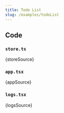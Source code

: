 ```yaml
---
title: Todo List
slug: /examples/todoList
---
```




<App />

## Code

### `store.ts`

<CodeBlock className="language-ts" title="examples/todoList/store.ts">
  {storeSource}
</CodeBlock>

### `app.tsx`

<CodeBlock className="language-tsx" title="examples/todoList/app.tsx">
  {appSource}
</CodeBlock>

### `logs.tsx`

<CodeBlock className="language-tsx" title="examples/todoList/logs.tsx">
  {logsSource}
</CodeBlock>
